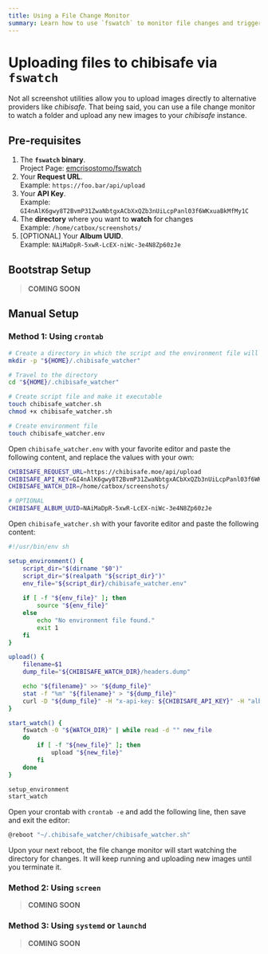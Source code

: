 ```yaml
---
title: Using a File Change Monitor
summary: Learn how to use `fswatch` to monitor file changes and trigger actions
---
```


# Uploading files to chibisafe via `fswatch`

Not all screenshot utilities allow you to upload images directly to alternative providers like *chibisafe*. That being said, you can use a file change monitor to watch a folder and upload any new images to your *chibisafe* instance.

## Pre-requisites

1. The **`fswatch` binary**.  
Project Page: [emcrisostomo/fswatch](https://github.com/emcrisostomo/fswatch)
2. Your **Request URL**.  
Example: `https://foo.bar/api/upload`
3. Your **API Key**.  
Example: `GI4nAlK6gwy8T2BvmP31ZwaNbtgxACbXxQZb3nUiLcpPanl03f6WKxuaBkMfMy1C`
4. The **directory** where you want to **watch** for changes  
Example: `/home/catbox/screenshots/`
5. [OPTIONAL] Your **Album UUID**.  
Example: `NAiMaDpR-5xwR-LcEX-niWc-3e4N8Zp60zJe`

## Bootstrap Setup
>
> **COMING SOON**

## Manual Setup

### Method 1: Using `crontab`

```sh
# Create a directory in which the script and the environment file will reside
mkdir -p "${HOME}/.chibisafe_watcher"

# Travel to the directory
cd "${HOME}/.chibisafe_watcher"

# Create script file and make it executable
touch chibisafe_watcher.sh
chmod +x chibisafe_watcher.sh

# Create environment file
touch chibisafe_watcher.env
```

Open `chibisafe_watcher.env` with your favorite editor and paste the following content, and replace the values with your own:

```sh
CHIBISAFE_REQUEST_URL=https://chibisafe.moe/api/upload
CHIBISAFE_API_KEY=GI4nAlK6gwy8T2BvmP31ZwaNbtgxACbXxQZb3nUiLcpPanl03f6WKxuaBkMfMy1C
CHIBISAFE_WATCH_DIR=/home/catbox/screenshots/

# OPTIONAL
CHIBISAFE_ALBUM_UUID=NAiMaDpR-5xwR-LcEX-niWc-3e4N8Zp60zJe
```

Open `chibisafe_watcher.sh` with your favorite editor and paste the following content:

```sh
#!/usr/bin/env sh

setup_environment() {
    script_dir="$(dirname "$0")"
    script_dir="$(realpath "${script_dir}")"
    env_file="${script_dir}/chibisafe_watcher.env"
    
    if [ -f "${env_file}" ]; then
        source "${env_file}"
    else
        echo "No environment file found."
        exit 1
    fi
}

upload() {
    filename=$1
    dump_file="${CHIBISAFE_WATCH_DIR}/headers.dump"

    echo "${filename}" >> "${dump_file}"
    stat -f "%m" "${filename}" > "${dump_file}"
    curl -D "${dump_file}" -H "x-api-key: ${CHIBISAFE_API_KEY}" -H "albumuuid: ${CHIBISAFE_ALBUM_UUID}" -F "file[]=@${filename}" -s "${CHIBISAFE_REQUEST_URL}"
}

start_watch() {
    fswatch -0 "${WATCH_DIR}" | while read -d "" new_file
    do
        if [ -f "${new_file}" ]; then
            upload "${new_file}"
        fi
    done
}

setup_environment
start_watch
```

Open your crontab with `crontab -e` and add the following line, then save and exit the editor:

```sh
@reboot "~/.chibisafe_watcher/chibisafe_watcher.sh"
```

Upon your next reboot, the file change monitor will start watching the directory for changes. It will keep running and uploading new images until you terminate it.

### Method 2: Using `screen`
>
> **COMING SOON**

### Method 3: Using `systemd` or `launchd`
>
> **COMING SOON**
